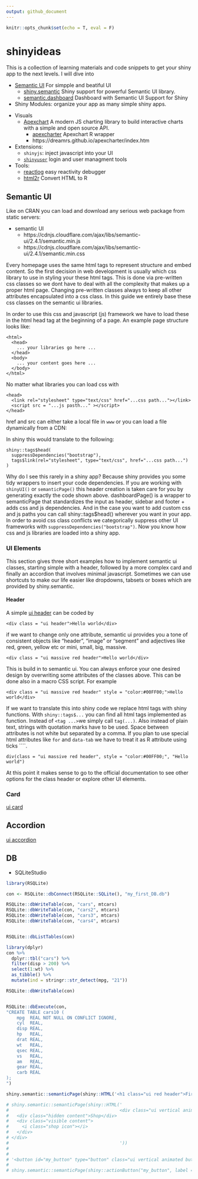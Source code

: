 ```yaml
---
output: github_document
---
```


```r
knitr::opts_chunk$set(echo = T, eval = F)
```

# shinyideas

This is a collection of learning materials and code snippets to get your shiny app to the next levels. I will dive into 

* [Semantic UI](https://semantic-ui.com) For simpple and beatiful UI
    + [shiny.semantic](https://github.com/Appsilon/shiny.semantic) Shiny support for powerful Semantic UI library.
    + [semantic.dashboard](https://github.com/Appsilon/semantic.dashboard) Dashboard with Semantic UI Support for Shiny
* Shiny Modules: organize your app as many simple shiny apps. 


<!---Provides beatiful css classes that are intuitavely to explore, add and remeber. Code readability is also a plus for semantic css classes.--->

* Visuals
    - [Apexchart](https://apexcharts.com/) A modern JS charting library to build interactive charts with a simple and open source API.
        + [apexcharter](https://github.com/dreamRs/apexcharter) Apexchart R wrapper
        + https://dreamrs.github.io/apexcharter/index.htm


* Extensions:
    - `shinyjs`: inject javascript into your UI
    - [`shinyuser`](https://github.com/systats/shinyuser) login and user managment tools

* Tools:
    - [reactlog](https://github.com/rstudio/reactlog) easy reactivity
    debugger
    - [html2r](https://github.com/alandipert/html2r) Convert HTML to R 




## Semantic UI

Like on CRAN you can load and download any serious web package from static servers: 

* semantic UI
    * https://cdnjs.cloudflare.com/ajax/libs/semantic-ui/2.4.1/semantic.min.js
    * https://cdnjs.cloudflare.com/ajax/libs/semantic-ui/2.4.1/semantic.min.css


Every homepage uses the same html tags to represent structure and embed content. So the first decision in web development is usually which css library to use in styling your these html tags. This is done via pre-written css classes so we dont have to deal with all the complexity that makes up a proper html page. Changing pre-written classes always to keep all other attributes encapsulated into a css class. In this guide we entirely base these css classes on the semantic ui libraries. 

In order to use this css and javascript (js) framework we have to load these in the html head tag at the beginning of a page. An example page structure looks like:

```
<html>
  <head>
    ... your libraries go here ...
  </head> 
  <body>
    ... your content goes here ...
  </body> 
</html>
```
No matter what libraries you can load css with

```
<head>
  <link rel="stylesheet" type="text/css" href="...css path..."></link>
  <script src = "...js pasth..." ></script>
</head> 
```

href and src can either take a local file in `www` or you can load a file dynamically from a CDN: 

In shiny this would translate to the following:

```
shiny::tags$head(
  suppressDependencies("bootstrap"),
  tags$link(rel="stylesheet", type="text/css", href="...css path...")
)
```

Why do I see this rarely in a shiny app? Because shiny provides you some tidy wrappers to insert your code dependencies. If you are working with `shinyUI()` or `semanticPage()` this header creation is taken care for you  by generating exactly the code shown above. dashboardPage() is a wrapper to semanticPage that standardizes the input as header, sidebar and footer + adds css and js dependencies. And in the case you want to add custom css and js paths you can call shiny::tags$head() wherever you want in your app. In order to avoid css class conflicts we categorically suppress other UI frameworks with `suppressDependencies("bootstrap")`. Now you know how css and js libraries are loaded into a shiny app. 


### UI Elements

This section gives three short examples how to implement semantic ui classes, starting simple with a header, followed by a more complex card and finally an accordion that involves minimal javascript. Sometimes we can use shortcuts to make our life easier like dropdowns, tabsets or boxes which are provided by shiny.semantic. 


#### Header


A simple [ui header](https://semantic-ui.com/elements/header.html) can be coded by 

```
<div class = "ui header">Hello world</div>
```
if we want to change only one attribute, semantic ui provides you a tone of consistent objects like "header", "image" or "segment" and adjectives like red, green, yellow etc or mini, small, big, massive.

```
<div class = "ui massive red header">Hello world</div>
```
This is build in to semantic ui. You can always enforce your one desired design by overwriting some attributes of the classes above. This can be done also in a macro CSS script. For example

```
<div class = "ui massive red header" style = "color:#00FF00;">Hello world</div>
```

If we want to translate this into shiny code we replace html tags with shiny functions. With `shiny::tags$...` you can find all html tags implemented as function. Instead of `<tag ...>`we simply call `tag(...)`. Also instead of plain text, strings with quotation marks have to be used. Space between attributes is not white but separated by a comma. If you plan to use special html attributes like `for` and `data-tab` we have to treat it as R attribute using ticks ````. 

```
div(class = "ui massive red header", style = "color:#00FF00;", "Hello world")
```

At this point it makes sense to go to the official documentation to see other options for the class header or explore other UI elements.


### Card

[ui card](https://semantic-ui.com/elements/card.html)


## Accordion

[ui accordion](https://semantic-ui.com/elements/accordion.html)



## DB

* SQLiteStudio

```r
library(RSQLite)

con <- RSQLite::dbConnect(RSQLite::SQLite(), "my_first_DB.db")

RSQLite::dbWriteTable(con, "cars", mtcars)
RSQLite::dbWriteTable(con, "cars2", mtcars)
RSQLite::dbWriteTable(con, "cars3", mtcars)
RSQLite::dbWriteTable(con, "cars4", mtcars)


RSQLite::dbListTables(con)

library(dplyr)
con %>%
  dplyr::tbl("cars") %>%
  filter(disp > 200) %>%
  select(1:wt) %>%
  as_tibble() %>%
  mutate(ind = stringr::str_detect(mpg, "21")) 

RSQLite::dbWriteTable(con)


RSQLite::dbExecute(con,
"CREATE TABLE cars10 (
    mpg  REAL NOT NULL ON CONFLICT IGNORE,
    cyl  REAL,
    disp REAL,
    hp   REAL,
    drat REAL,
    wt   REAL,
    qsec REAL,
    vs   REAL,
    am   REAL,
    gear REAL,
    carb REAL
);
")
```


```r
shiny.semantic::semanticPage(shiny::HTML('<h1 class="ui red header">First header</h1>'))
```

```r
# shiny.semantic::semanticPage(shiny::HTML('
#                                          <div class="ui vertical animated button shiny-btn" tabindex="0" id = "my_button">
#   <div class="hidden content">Shop</div>
#   <div class="visible content">
#     <i class="shop icon"></i>
#   </div>
# </div>
#                                          '))
# 
# 
# '<button id="my_button" type="button" class="ui vertical animated button action-button">MY</button>'
# 
# shiny.semantic::semanticPage(shiny::actionButton("my_button", label = "MY", class = "ui vertical animated button"))
```


